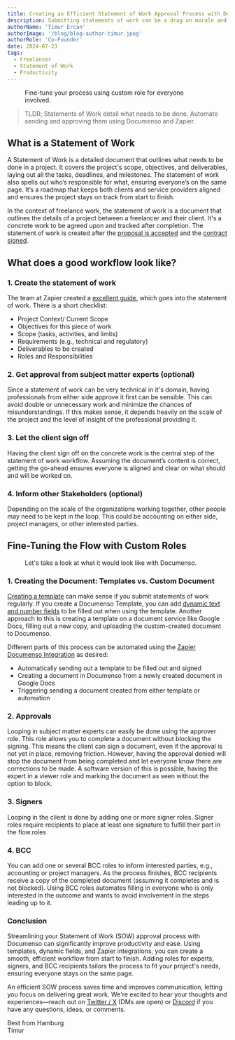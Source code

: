 ```yaml
---
title: Creating an Efficient Statement of Work Approval Process with Documenso
description: Submitting statements of work can be a drag on morale and project efficiency. Let's look at how to create a modern, low-friction workflow for this.
authorName: 'Timur Ercan'
authorImage: '/blog/blog-author-timur.jpeg'
authorRole: 'Co-Founder'
date: 2024-07-23
tags:
  - Freelancer
  - Statement of Work
  - Productivity
---
```


<figure>
  <MdxNextImage
    src="/blog/sov.webp"
    width="1400"
    height="884"
    alt="Working papers image"
  />

  <figcaption className="text-center">Fine-tune your process using custom role for everyone involved.</figcaption>
</figure>

> TLDR; Statements of Work detail what needs to be done. Automate sending and approving them using Documenso and Zapier.

## What is a Statement of Work

A Statement of Work is a detailed document that outlines what needs to be done in a project. It covers the project's scope, objectives, and deliverables, laying out all the tasks, deadlines, and milestones. The statement of work also spells out who’s responsible for what, ensuring everyone’s on the same page. It’s a roadmap that keeps both clients and service providers aligned and ensures the project stays on track from start to finish.

In the context of freelance work, the statement of work is a document that outlines the details of a project between a freelancer and their client. It's a concrete work to be agreed upon and tracked after completion. The statement of work is created after the [proposal is accepted](https://documen.so/freelance-proposal) and the [contract signed](https://documen.so/freelance-contract).

## What does a good workflow look like?

### 1. Create the statement of work

The team at Zapier created a [excellent guide](https://zapier.com/blog/statement-of-work-template/), which goes into the statement of work. There is a short checklist:

- Project Context/ Current Scope
- Objectives for this piece of work
- Scope (tasks, activities, and limits)
- Requirements (e.g., technical and regulatory)
- Deliverables to be created
- Roles and Responsibilities

### 2. Get approval from subject matter experts (optional)

Since a statement of work can be very technical in it's domain, having professionals from either side approve it first can be sensible. This can avoid double or unnecessary work and minimize the chances of misunderstandings. If this makes sense, it depends heavily on the scale of the project and the level of insight of the professional providing it.

### 3. Let the client sign off

Having the client sign off on the concrete work is the central step of the statement of work workflow. Assuming the document’s content is correct, getting the go-ahead ensures everyone is aligned and clear on what should and will be worked on.

### 4. Inform other Stakeholders (optional)

Depending on the scale of the organizations working together, other people may need to be kept in the loop. This could be accounting on either side, project managers, or other interested parties.

## Fine-Tuning the Flow with Custom Roles

<figure>
  <MdxNextImage
    src="/blog/roles.webp"
    width="1400"
    height="884"
    alt="Documenso Roles UI"
  />

  <figcaption className="text-center">Let's take a look at what it would look like with Documenso.</figcaption>
</figure>

### 1. Creating the Document: Templates vs. Custom Document

[Creating a template](https://docs.documenso.com/users/templates) can make sense if you submit statements of work regularly. If you create a Documenso Template, you can add [dynamic text and number fields](https://docs.documenso.com/users/signing-documents/fields) to be filled out when using the template. Another approach to this is creating a template on a document service like Google Docs, filling out a new copy, and uploading the custom-created document to Documenso.

Different parts of this process can be automated using the [Zapier Documenso Integration](https://documen.so/zapier) as desired:

- Automatically sending out a template to be filled out and signed
- Creating a document in Documenso from a newly created document in Google Docs
- Triggering sending a document created from either template or automation

### 2. Approvals

Looping in subject matter experts can easily be done using the approver role. This role allows you to complete a document without blocking the signing. This means the client can sign a document, even if the approval is not yet in place, removing friction. However, having the approval denied will stop the document from being completed and let everyone know there are corrections to be made. A software version of this is possible, having the expert in a viewer role and marking the document as seen without the option to block.

### 3. Signers

Looping in the client is done by adding one or more signer roles. Signer roles require recipients to place at least one signature to fulfill their part in the flow.roles

### 4. BCC

You can add one or several BCC roles to inform interested parties, e.g., accounting or project managers. As the process finishes, BCC recipients receive a copy of the completed document (assuming it completes and is not blocked). Using BCC roles automates filling in everyone who is only interested in the outcome and wants to avoid involvement in the steps leading up to it.

### Conclusion

Streamlining your Statement of Work (SOW) approval process with Documenso can significantly improve productivity and ease. Using templates, dynamic fields, and Zapier integrations, you can create a smooth, efficient workflow from start to finish. Adding roles for experts, signers, and BCC recipients tailors the process to fit your project's needs, ensuring everyone stays on the same page.

An efficient SOW process saves time and improves communication, letting you focus on delivering great work. We're excited to hear your thoughts and experiences—reach out on [Twitter / X](https://twitter.com/eltimuro) (DMs are open) or [Discord](https://documen.so/discord) if you have any questions, ideas, or comments.

Best from Hamburg\
Timur
